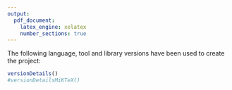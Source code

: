 ```yaml
---
output:
  pdf_document:
    latex_engine: xelatex
    number_sections: true
---
```


The following language, tool and library versions have been used to create the project:

```r
versionDetails()
#versionDetailsMiKTeX()
```


